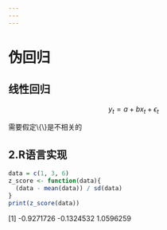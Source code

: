 ```yaml
---
---
---
```


# 伪回归

## 线性回归

$$y_t = a+bx_t+\epsilon_t$$

需要假定\\{\epsilon\\}是不相关的

## 2.R语言实现

```r
data = c(1, 3, 6)
z_score <- function(data){
  (data - mean(data)) / sd(data)
}
print(z_score(data))
```

[1] -0.9271726 -0.1324532 1.0596259
